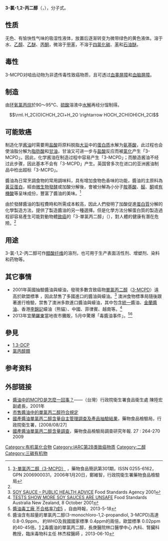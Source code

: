 {{chembox
| Name = 3-氯-1,2-丙二醇
| ImageFile = alpha-Chlorohydrin.svg
| ImageSize = 
| ImageName = 3-氯-1,2-丙二醇
| ImageFile1 = Alpha-chlorohydrin-3D-balls.png
| IUPACName = 3-chloropropane-1,2-diol
| OtherNames = 单氯-1,2-丙二醇<br />α-氯甘油<br />3-MCPD
|Section1 = {{Chembox Identifiers
  |   CASNo_Ref = {{cascite|correct|CAS}}
  |   CASNo=96-24-2
  |   CASNo1_Ref = {{cascite|correct|??}}
  |   CASNo1_Comment = <small>(''R'')</small>
  |   CASNo1=57090-45-6
  |   CASNo2_Ref = {{cascite|correct|??}}
  |   CASNo2_Comment = <small>(''S'')</small>
  |   CASNo2=60827-45-4
  |   PubChem = 7290
  |   EINECS = 202-492-4
  |   ChEBI = 18721
  |   ChemSpiderID = 7018
  |   SMILES = ClCC(O)CO
  |   InChI = 1/C3H7ClO2/c4-1-3(6)2-5/h3,5-6H,1-2H2
  |   InChIKey = SSZWWUDQMAHNAQ-UHFFFAOYAR
  }}
|Section2={{Chembox Properties
  |   Formula = C<sub>3</sub>H<sub>7</sub>ClO<sub>2</sub>
  |   MolarMass = 110.539
  |   Appearance = 无色粘稠吸湿液体
  |   Density = 1.32 g·cm<sup>−3</sup>
  |   MeltingPtC = −40
  |   BoilingPtC = 213
  |   Boiling_notes = 分解
  |   Solubility = 混溶<ref name="BGIA GESTIS" />
  |   VaporPressure = 1 Pa (20 °C)<ref name="BGIA GESTIS">{{GESTIS|ZVG=29630|CAS=96-24-2|Datum=24. November 2008}}</ref>
  |   RefractIndex = 1.4809 (20 °C)<ref name="zghg">中国化工产品大全 上卷，Da093 3-氯-1,2-丙二醇，页493</ref>
  }}
|Section3={{Chembox Hazards
  |  ExternalMSDS=[http://msds.chem.ox.ac.uk/GL/glycerol_alpha_monochlorohydrin.html MSDS]
  |  EUClass = 剧毒 ('''T+''')
  |  RPhrases = {{R26/27/28}}, {{R36/37/38}}
  |  SPhrases = {{S24}}, {{S45}}
  |  LD50 = 26 mg·kg<sup>-1</sup> (大鼠经口)<ref>[http://msds.chem.ox.ac.uk/GL/glycerol_alpha_monochlorohydrin.html ox]</ref>
  }}
}}

'''3-氯-1,2-丙二醇'''（{{lang|en|3-monochloropropane-1,2-diol}}，{{lang|en|3-MCPD}}），分子式{{lang|en|C<sub>3</sub>H<sub>7</sub>ClO<sub>2</sub>}}。

==性质==
无色、有愉快性气味的吸湿性液体，放置后逐渐转变为微带绿色的黄色液体。溶于水、[[乙醇|乙醇]]、[[乙醚|乙醚]]、[[丙酮|丙酮]]，微溶于[[甲苯|甲苯]]，不溶于[[四氯化碳|四氯化碳]]、[[苯|苯]]和[[石油醚|石油醚]]。

==毒性==
3-MCPD对啮齿动物为非遗传毒性致癌物质，且可透过[[血睾屏障|血睾屏障]]和[[血脑屏障|血脑屏障]]。

==制造==
由[[环氧氯丙烷|环氧氯丙烷]]於90～95°C、[[硫酸|硫酸]]溶液中[[水解|水解]]再经分馏制得。
:<math>\rm\ H_2C(O)CHCH_2Cl+H_2O \rightarrow HOCH_2CH(OH)CH_2Cl</math>

==可能致癌==
制造化学[[酱油|酱油]]时需要用[[盐酸|盐酸]]将原料脱脂[[大豆|大豆]]中的[[蛋白质|蛋白质]]水解为[[氨基酸|氨基酸]]，此过程也会使油脂分解为[[脂肪酸|脂肪酸]]和[[甘油|甘油]]，甘油又可进一步与[[盐酸|盐酸]]反应而被[[氯化|氯化]]产生「3-MCPD」。因此，化学酱油在制造过程中容易产生「3-MCPD」；而酿造酱油不经过此步骤，因此基本不会有「3-MCPD」产生。英国曾多次在进口的亚洲酱油制品中检出超标「3-MCPD」。

醬油為日常烹調食物的常用調味料，具有增加食物色香味的功能，醬油的主原料為[[黃豆|黃豆]][[蛋白質|蛋白]]，經由[[微生物|微生物]][[發酵|發酵]]或加酸分解後，會被分解為小分子[[胺基酸|胺基酸]]、[[醛|醛]]、[[酮|酮]]或[[有機酸|有機酸]]等呈味成份，豐富了醬油的美味。<ref name="pdf">[http://www.fda.gov.tw/TC/includes/GetFile.ashx?id=97&chk=aa554e31-3cba-49e2-8e47-c62be4642bb2&mid=156&name=fdContent 3-單氯丙二醇（3-MCPD）] {{Wayback|url=http://www.fda.gov.tw/TC/includes/GetFile.ashx?id=97&chk=aa554e31-3cba-49e2-8e47-c62be4642bb2&mid=156&name=fdContent |date=20190626122442 }}，藥物食品簡訊第301期，ISSN 0255-6162，GPN 2006900031，2006年1月20日，鄭維智，行政院衛生署藥物食品檢驗局</ref>

由於發酵醬油的製程費時和所需成本較高，因此人們發明了加酸促進[[蛋白質|蛋白質]]分解的化學製造方法，提供了製造醬油的另一種選擇。但是化學方法分解蛋白質的製造過程卻容易產生可能對動物體[[癌症|致癌]]的「3-單氯丙二醇」（{{lang|en|3-monochloro-1,2-propanodiol,3-MCPD}}），對人體的健康有潛在危險。<ref name="pdf" />

==用途==
3-氯-1,2-丙二醇可作[[醋酸纤维|醋酸纤维]]的溶剂，也可用于生产表面活性剂、增塑剂、染料和药物等。

==其它事情==
* 2001年英國抽驗醬油與蠔油，發現多數含致癌物[[單氯丙二醇|單氯丙二醇]]（[[3-MCPD|3-MCPD]]）遠高於歐盟標準 ，因此禁售了多國進口的醬油與蠔油。<ref>[http://www.food.gov.uk/multimedia/pdfs/soyadviceleaflet.pdf SOY SAUCE – PUBLIC HEALTH ADVICE] {{Wayback|url=http://www.food.gov.uk/multimedia/pdfs/soyadviceleaflet.pdf |date=20120609110044 }} Food Standards Agency 2001</ref> 澳洲食物標準局隨後跟著進行檢驗，禁售了澳洲多款進口醬油與蠔油，其中包含[[統一企業|統一]]醬油、[[金蘭醬油|金蘭醬油]]、香港[[李錦記|李錦記]]蠔油（熊貓）、中國、菲律賓、越南等。<ref>[http://archive.foodstandards.gov.au/scienceandeducation/mediacentre/mediareleases/archivedmediareleases/mediareleases2001/testsshowmoresoysauc1077.cfm TESTS SHOW MORE SOY SAUCES ARE UNSAFE] {{Webarchive|url=https://archive.is/20130624143305/http://archive.foodstandards.gov.au/scienceandeducation/mediacentre/mediareleases/archivedmediareleases/mediareleases2001/testsshowmoresoysauc1077.cfm |date=2013-06-24 }} Food Standards Australia New Zealand, 8 October 2001</ref>
* 2013年宜蘭[[羅東鎮_(臺灣)|羅東]]當地夜市攤販，5月中驚爆「毒醬油事件」。<ref>[http://www.libertytimes.com.tw/2013/new/may/18/today-life16.htm 醬油毒工廠 不合格率7成5] {{Wayback|url=http://www.libertytimes.com.tw/2013/new/may/18/today-life16.htm |date=20130619181812 }}，自由時報，2013-5-18</ref><ref>醬油含有超量的單氯丙二醇(3-monochloro-1,2-propandiol, 3-MCPD)高達0.8-0.9ppm， 約WHO及我國國家標準 0.4ppm的兩倍，歐盟標準 0.02ppm的40-45倍。[http://www.greencross.org.tw/food&disease/3-MCPD.htm] {{Wayback|url=http://www.greencross.org.tw/food%26disease/3-MCPD.htm |date=20170315143239 }}[http://m.nownews.com/n/2013/06/10/2949449/]{{dead link|date=2018年2月 |bot=InternetArchiveBot |fix-attempted=yes }}毒醬油的單氯丙二醇，長庚醫院林口醫學中心 內科、腎臟科教授，臨床毒物科主任 林杰樑醫師 ，2013-06-10</ref>

==參見==
*[[1,3-DCP|1,3-DCP]]
*[[氯丙醇類|氯丙醇類]]

==参考资料==
{{reflist|2}}

==外部链接==
*[http://www.tccf.org.tw/old/magazine/maz18/vol18_m6.htm 醬油中的MCPD是怎麼一回事？]{{Wayback|url=http://www.tccf.org.tw/old/magazine/maz18/vol18_m6.htm |date=20200214155544 }}——（台灣）行政院衛生署食品衛生處 陳陸宏副處長，2001年
*[http://www.doh.gov.tw/ufile/doc/%E8%97%A5%E7%89%A9%E9%A3%9F%E5%93%81%E7%AC%AC155%E6%9C%9F.pdf 市售醬油中的單氯丙二醇符合規定]{{dead link|date=2017年11月 |bot=InternetArchiveBot |fix-attempted=yes }}
*[http://www.fda.gov.tw/tc/includes/GetFile.ashx?mID=19&id=13930&chk=4450eec2-2761-4d70-bfe3-efc0d0d0c263 國產醬油單氯丙二醇含量自主管理調查及產品抽驗結果]{{Wayback|url=http://www.fda.gov.tw/tc/includes/GetFile.ashx?mID=19&id=13930&chk=4450eec2-2761-4d70-bfe3-efc0d0d0c263 |date=20160304083130 }}，藥物食品檢驗局，行政院衛生署，[2008/08/27]
*[http://www.fda.gov.tw/tc/includes/GetFile.ashx?id=976&chk=31791233-1dde-4e13-93bb-e0ea30e353ff&mid=157&name=fdContent 國產醬油單氯丙二醇含量調查]{{Wayback|url=http://www.fda.gov.tw/tc/includes/GetFile.ashx?id=976&chk=31791233-1dde-4e13-93bb-e0ea30e353ff&mid=157&name=fdContent |date=20190624233852 }}，藥物食品檢驗局調查研究年報. 27 : 264-270 2009

{{HealthIssuesOfPlastics}}
{{Consumer Food Safety}}

[[Category:有机氯化合物|Category:有机氯化合物]]
[[Category:IARC第2B类致癌物质|Category:IARC第2B类致癌物质]]
[[Category:二醇|Category:二醇]]
[[Category:三碳有机物|Category:三碳有机物]]